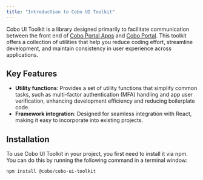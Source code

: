 ```yaml
---
title: "Introduction to Cobo UI Toolkit"
---
```


Cobo UI Toolkit is a library designed primarily to facilitate communication between the front end of [Cobo Portal Apps](/v2/apps/introduction) and [Cobo Portal](https://manuals.cobo.com/en/portal/introduction). This toolkit offers a collection of utilities that help you reduce coding effort, streamline development, and maintain consistency in user experience across applications.

## Key Features

- **Utility functions**: Provides a set of utility functions that simplify common tasks, such as multi-factor authentication (MFA) handling and app user verification, enhancing development efficiency and reducing boilerplate code.
- **Framework integration**: Designed for seamless integration with React, making it easy to incorporate into existing projects.

## Installation

To use Cobo UI Toolkit in your project, you first need to install it via npm. You can do this by running the following command in a terminal window:

```
npm install @cobo/cobo-ui-toolkit
```